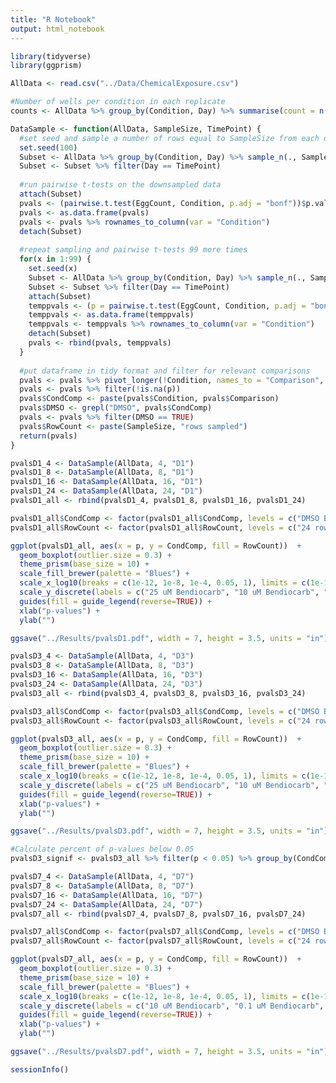 ```yaml
---
title: "R Notebook"
output: html_notebook
---
```


```r
library(tidyverse)
library(ggprism)
```

```r
AllData <- read.csv("../Data/ChemicalExposure.csv")
```

```r
#Number of wells per condition in each replicate
counts <- AllData %>% group_by(Condition, Day) %>% summarise(count = n())
```

```r
DataSample <- function(AllData, SampleSize, TimePoint) {
  #set seed and sample a number of rows equal to SampleSize from each day of each condition
  set.seed(100)
  Subset <- AllData %>% group_by(Condition, Day) %>% sample_n(., SampleSize)
  Subset <- Subset %>% filter(Day == TimePoint)
  
  #run pairwise t-tests on the downsampled data
  attach(Subset)
  pvals <- (pairwise.t.test(EggCount, Condition, p.adj = "bonf"))$p.value
  pvals <- as.data.frame(pvals)
  pvals <- pvals %>% rownames_to_column(var = "Condition")
  detach(Subset)
  
  #repeat sampling and pairwise t-tests 99 more times
  for(x in 1:99) {
    set.seed(x)
    Subset <- AllData %>% group_by(Condition, Day) %>% sample_n(., SampleSize)
    Subset <- Subset %>% filter(Day == TimePoint)
    attach(Subset)
    temppvals <- (p = pairwise.t.test(EggCount, Condition, p.adj = "bonf"))$p.value
    temppvals <- as.data.frame(temppvals)
    temppvals <- temppvals %>% rownames_to_column(var = "Condition")
    detach(Subset)
    pvals <- rbind(pvals, temppvals)
  } 
  
  #put dataframe in tidy format and filter for relevant comparisons
  pvals <- pvals %>% pivot_longer(!Condition, names_to = "Comparison", values_to = "p")
  pvals <- pvals %>% filter(!is.na(p))
  pvals$CondComp <- paste(pvals$Condition, pvals$Comparison)
  pvals$DMSO <- grepl("DMSO", pvals$CondComp)
  pvals <- pvals %>% filter(DMSO == TRUE)
  pvals$RowCount <- paste(SampleSize, "rows sampled")
  return(pvals)
}
```


```r
pvalsD1_4 <- DataSample(AllData, 4, "D1")
pvalsD1_8 <- DataSample(AllData, 8, "D1")
pvalsD1_16 <- DataSample(AllData, 16, "D1")
pvalsD1_24 <- DataSample(AllData, 24, "D1")
pvalsD1_all <- rbind(pvalsD1_4, pvalsD1_8, pvalsD1_16, pvalsD1_24)
```

```r
pvalsD1_all$CondComp <- factor(pvalsD1_all$CondComp, levels = c("DMSO Bendiocarb_25", "DMSO Bendiocarb_10","DMSO Bendiocarb_0.1", "Rap_25 DMSO", "Rap_10 DMSO", "Rap_0.1 DMSO"))
pvalsD1_all$RowCount <- factor(pvalsD1_all$RowCount, levels = c("24 rows sampled", "16 rows sampled", "8 rows sampled", "4 rows sampled"))

ggplot(pvalsD1_all, aes(x = p, y = CondComp, fill = RowCount))  +
  geom_boxplot(outlier.size = 0.3) +
  theme_prism(base_size = 10) +
  scale_fill_brewer(palette = "Blues") +
  scale_x_log10(breaks = c(1e-12, 1e-8, 1e-4, 0.05, 1), limits = c(1e-14, 1)) +
  scale_y_discrete(labels = c("25 uM Bendiocarb", "10 uM Bendiocarb", "0.1 uM Bendiocarb", "25 uM Rapamycin", "10 uM Rapamycin", "0.1 uM Rapamycin")) +
  guides(fill = guide_legend(reverse=TRUE)) +
  xlab("p-values") +
  ylab("")

ggsave("../Results/pvalsD1.pdf", width = 7, height = 3.5, units = "in")
```

```r
pvalsD3_4 <- DataSample(AllData, 4, "D3")
pvalsD3_8 <- DataSample(AllData, 8, "D3")
pvalsD3_16 <- DataSample(AllData, 16, "D3")
pvalsD3_24 <- DataSample(AllData, 24, "D3")
pvalsD3_all <- rbind(pvalsD3_4, pvalsD3_8, pvalsD3_16, pvalsD3_24)
```

```r
pvalsD3_all$CondComp <- factor(pvalsD3_all$CondComp, levels = c("DMSO Bendiocarb_25", "DMSO Bendiocarb_10","DMSO Bendiocarb_0.1", "Rap_25 DMSO", "Rap_10 DMSO", "Rap_0.1 DMSO"))
pvalsD3_all$RowCount <- factor(pvalsD3_all$RowCount, levels = c("24 rows sampled", "16 rows sampled", "8 rows sampled", "4 rows sampled"))

ggplot(pvalsD3_all, aes(x = p, y = CondComp, fill = RowCount))  +
  geom_boxplot(outlier.size = 0.3) +
  theme_prism(base_size = 10) +
  scale_fill_brewer(palette = "Blues") +
  scale_x_log10(breaks = c(1e-12, 1e-8, 1e-4, 0.05, 1), limits = c(1e-14, 1)) +
  scale_y_discrete(labels = c("25 uM Bendiocarb", "10 uM Bendiocarb", "0.1 uM Bendiocarb", "25 uM Rapamycin", "10 uM Rapamycin", "0.1 uM Rapamycin")) +
  guides(fill = guide_legend(reverse=TRUE)) +
  xlab("p-values") +
  ylab("")

ggsave("../Results/pvalsD3.pdf", width = 7, height = 3.5, units = "in")
```

```r
#Calculate percent of p-values below 0.05
pvalsD3_signif <- pvalsD3_all %>% filter(p < 0.05) %>% group_by(CondComp, RowCount) %>% summarise(N = n())
```

```r
pvalsD7_4 <- DataSample(AllData, 4, "D7")
pvalsD7_8 <- DataSample(AllData, 8, "D7")
pvalsD7_16 <- DataSample(AllData, 16, "D7")
pvalsD7_24 <- DataSample(AllData, 24, "D7")
pvalsD7_all <- rbind(pvalsD7_4, pvalsD7_8, pvalsD7_16, pvalsD7_24)
```


```r
pvalsD7_all$CondComp <- factor(pvalsD7_all$CondComp, levels = c("DMSO Bendiocarb_10","DMSO Bendiocarb_0.1", "Rap_25 DMSO", "Rap_10 DMSO", "Rap_0.1 DMSO"))
pvalsD7_all$RowCount <- factor(pvalsD7_all$RowCount, levels = c("24 rows sampled", "16 rows sampled", "8 rows sampled", "4 rows sampled"))

ggplot(pvalsD7_all, aes(x = p, y = CondComp, fill = RowCount))  +
  geom_boxplot(outlier.size = 0.3) +
  theme_prism(base_size = 10) +
  scale_fill_brewer(palette = "Blues") +
  scale_x_log10(breaks = c(1e-12, 1e-8, 1e-4, 0.05, 1), limits = c(1e-14, 1)) +
  scale_y_discrete(labels = c("10 uM Bendiocarb", "0.1 uM Bendiocarb", "25 uM Rapamycin", "10 uM Rapamycin", "0.1 uM Rapamycin")) +
  guides(fill = guide_legend(reverse=TRUE)) +
  xlab("p-values") +
  ylab("")

ggsave("../Results/pvalsD7.pdf", width = 7, height = 3.5, units = "in")
```

```r
sessionInfo()
```

